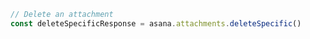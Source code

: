 ```typescript index.ts
// Delete an attachment
const deleteSpecificResponse = asana.attachments.deleteSpecific()
```